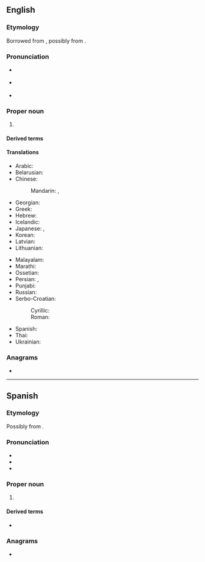 ==English==

===Etymology===
Borrowed from {{bor|en|es|Tijuana}}, possibly from {{der|en|dih|Tiwan|lit=by-the-sea}}.

===Pronunciation===
{{wikipedia}}
* {{a|UK}} {{IPA|/tɪˈ(h)wɑːnə/|lang=en}}
* {{a|US}} {{IPA|/tiˈhwɑnə/|lang=en}}
* {{rhymes|ɑːnə|lang=en}}

===Proper noun===
{{en-proper noun}}

# {{place|en|city|s/Baja California|c/Mexico|by the American border with [[San Diego]]|a=The largest}}
#: {{syn|en|[[TJ]] {{qualifier|abbreviation}}}}

====Derived terms====
{{der3
|Tijuana Bible
|Tijuanan
|San Diego-Tijuana
|lang=en}}

====Translations====
{{trans-top|city in Baja California, Mexico}}
* Arabic: {{t|ar|تِيخْوَانَا|f}}
* Belarusian: {{t|be|Тыхуа́на|f}}
* Chinese:
*: Mandarin: {{t|cmn|蒂華納}}, {{t|cmn|蒂华纳|tr=Dìhuánà}}
* Georgian: {{t|ka|ტიხუანა}}
* Greek: {{t|el|Τιχουάνα|f}}
* Hebrew: {{t|he|טִיחוּאָנָה|f|tr=Tihuána}}
* Icelandic: {{t|is|Tíjuana|f|alt=Tíjúana}}
* Japanese: {{t|ja|ティファナ|tr=Tifana}}, {{qualifier|less common}} {{t|ja|ティフアナ|tr=Tifuana}}
* Korean: {{t|ko|^티후아나}}
* Latvian: {{t|lv|Tihuana|f}}
* Lithuanian: {{t|lt|Tichuana|f}}
{{trans-mid}}
* Malayalam: {{t|ml|ടീഹ്വാന}}
* Marathi: {{t|mr|तिहुआना|f}}
* Ossetian: {{t|os|Тихуанæ}}
* Persian: {{t|fa|تیخوانا|tr=Tixovânâ}}, {{t|fa|تیهوانا|tr=Tihovânâ}}
* Punjabi: {{t|pa|ਤੀਖ਼ਵਾਨਾ|f}}
* Russian: {{t|ru|Тихуа́на|f}}
* Serbo-Croatian:
*: Cyrillic: {{t|sh|Тихуана|f}}
*: Roman: {{t|sh|Tijuana|f}}
* Spanish: {{t+|es|Tijuana|f}}
* Thai: {{t|th|ตีฮัวนา|tr=dtii-huua-naa}}
* Ukrainian: {{t|uk|Тіхуа́на|f}}
{{trans-bottom}}

===Anagrams===
* {{anagrams|en|Juanita}}

----

==Spanish==

===Etymology===
Possibly from {{der|es|dih|Tiwan|lit=by-the-sea}}.

===Pronunciation===
{{wikipedia|lang=es}}
* {{es-IPA}}
* {{rhymes|ana|lang=es}}
* {{hyphenation|Ti|jua|na|lang=es}}

===Proper noun===
{{es-proper noun|f}}

# {{place|es|city|s/Baja California|c/Mexico|t1=Tijuana}}

====Derived terms====
* {{l|es|tijuanense}}

===Anagrams===
* {{anagrams|es|Juanita}}